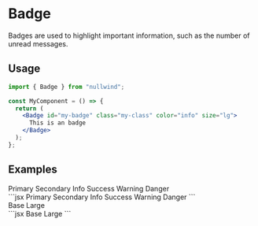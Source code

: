 
<Meta
  title="Badge"
  description="Badges are used to highlight important information, such as the number of unread messages."
/>

# Badge

Badges are used to highlight important information, such as the number of unread messages.

## Usage

```jsx
import { Badge } from "nullwind";

const MyComponent = () => {
  return (
    <Badge id="my-badge" class="my-class" color="info" size="lg">
      This is an badge
    </Badge>
  );
};
```

## Examples

<Playground title="Default">
  <Playground.Preview>
    <div class="flex flex-wrap justify-center gap-2">
      <Badge>Primary</Badge>
      <Badge color="secondary">Secondary</Badge>
      <Badge color="info">Info</Badge>
      <Badge color="success">Success</Badge>
      <Badge color="warning">Warning</Badge>
      <Badge color="danger">Danger</Badge>
    </div>
  </Playground.Preview>
  <Playground.Code>
    ```jsx
    <Badge>Primary</Badge>
    <Badge color="secondary">Secondary</Badge>
    <Badge color="info">Info</Badge>
    <Badge color="success">Success</Badge>
    <Badge color="warning">Warning</Badge>
    <Badge color="danger">Danger</Badge>
    ```
  </Playground.Code>
</Playground>

<Playground title="Sizes">
  <Playground.Preview>
    <div class="flex flex-wrap justify-center gap-2 items-center">
      <Badge>Base</Badge>
      <Badge size="lg">Large</Badge>
    </div>
  </Playground.Preview>
  <Playground.Code>
    ```jsx
    <Badge>Base</Badge>
    <Badge size="lg">Large</Badge>
    ```
  </Playground.Code>
</Playground>

